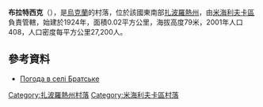 {{coord|47|8|16|N|35|19|58|E|scale:100000|display=title}}

'''布拉特西克'''（{{lang-uk|Братське}}），是[[烏克蘭|烏克蘭]]的村落，位於該國東南部[[扎波羅熱州|扎波羅熱州]]，由[[米海利夫卡區|米海利夫卡區]]負責管轄，始建於1924年，面積0.02平方公里，海拔高度79米，2001年人口408，人口密度每平方公里27,200人。

==參考資料==
* [http://weather.in.ua/ua/zaporozhskaja/1989 Погода в селі Братське] {{Wayback|url=http://weather.in.ua/ua/zaporozhskaja/1989 |date=20111220154759 }}

[[Category:扎波羅熱州村落|Category:扎波羅熱州村落]]
[[Category:米海利夫卡區村落|Category:米海利夫卡區村落]]


{{Zaporizhia-geo-stub}}